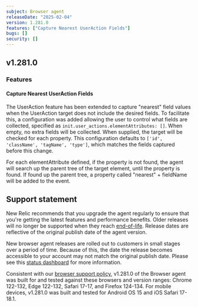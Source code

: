 ```yaml
---
subject: Browser agent
releaseDate: "2025-02-04"
version: 1.281.0
features: ["Capture Nearest UserAction Fields"]
bugs: []
security: []
---
```


## v1.281.0

### Features

#### Capture Nearest UserAction Fields
The UserAction feature has been extended to capture "nearest" field values when the UserAction target does not include the desired fields. To facilitate this, a configuration was added allowing the user to control what fields are collected, specified as `init.user_actions.elementAttributes: []`.  When empty, no extra fields will be collected.  When supplied, the target will be checked for each property. This configuration defaults to `['id', 'className', 'tagName', 'type']`, which matches the fields captured before this change. 

For each elementAttribute defined, if the property is not found, the agent will search up the parent tree of the target element, until the property is found.  If found up the parent tree, a property called "nearest" + fieldName will be added to the event.

## Support statement

New Relic recommends that you upgrade the agent regularly to ensure that you're getting the latest features and performance benefits. Older releases will no longer be supported when they reach [end-of-life](https://docs.newrelic.com/docs/browser/browser-monitoring/getting-started/browser-agent-eol-policy/). Release dates are reflective of the original publish date of the agent version.

New browser agent releases are rolled out to customers in small stages over a period of time. Because of this, the date the release becomes accessible to your account may not match the original publish date. Please see this [status dashboard](https://newrelic.github.io/newrelic-browser-agent-release/) for more information.

Consistent with our [browser support policy](https://docs.newrelic.com/docs/browser/new-relic-browser/getting-started/compatibility-requirements-browser-monitoring/#browser-types), v1.281.0 of the Browser agent was built for and tested against these browsers and version ranges: Chrome 122-132, Edge 122-132, Safari 17-17, and Firefox 124-134. For mobile devices, v1.281.0 was built and tested for Android OS 15 and iOS Safari 17-18.1.